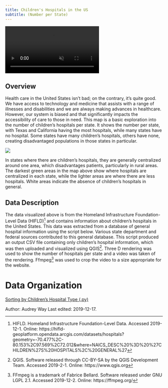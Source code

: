 ```yaml
---
title: Children's Hospitals in the US
subtitle: (Number per State)
---
```


<div class="video-wrapper">
  <video id="way_video" controls preload="true" autoplay loop muted>
    <source src="http://drdavis.space/teaching/ds/sdd/media/2019/12/final_rendering.mp4" type="video/mp4" >
  </video>
</div>


## Overview
Health care in the United States isn't bad; on the contrary, it's quite good.
We have access to technology and medicine that assists with a range of
illnesses and disabilities and we are always making advances in healthcare.
However, our system is biased and that significantly impacts the  accessibility
of care to those in need. This map is a basic exploration into the number of
children's hospitals per state. It shows the number per state, with Texas and
California having the most hospitals, while many states have no hospital. Some
states have many children's hospitals, others have none, creating disadvantaged
populations in those states in particular.

![](http://drdavis.space/teaching/ds/sdd/media/2019/12/childrens_hospitals_heatmap.png)

In states where there are children's hospitals, they are generally centralized
around one area, which disadvantages patients, particularly in rural areas. The
darkest green areas in the map above show where hospitals are centralized in
each state, while the lighter areas are where there are less hospitals. White
areas indicate the absence of children's hospitals in general.

## Data Description
The data visualized above is from the Homeland Infrastructure Foundation-Level
Data (HIFLD)[^hifld] and contains information about children's hospitals in the United States. This data was extracted from a database of general hospital information using the script below. Various state department and federal sources contributed to this general database. This script produced an output CSV file containing only children's hospital information, which was then uploaded and visualized using QGIS[^qgis]. Three D rendering was used to show the number of hospitals per state and a video was taken of the rendering. Ffmpeg[^ffmpeg] was used to crop the video to a size appropriate for the website.

# Data Organization
[Sorting by Children's Hospital Type (.py)](project/way.py)


[^ffmpeg]: FFmpeg is a trademark of Fabrice Bellard. Software released under GNU LGPL 2.1. Accessed 2019-12-2. Online: https://ffmpeg.org/
[^qgis]: QGIS. Software released through CC-BY-SA by the QGIS Development Team. Accessed 2019-2-1. Online: https://www.qgis.org
[^hifld]: HIFLD. Homeland Infrastructure Foundation-Level Data. Accessed 2019-12-1. Online: https://hifld-geoplatform.opendata.arcgis.com/datasets/hospitals?geometry=-70.477%2C-80.153%2C97.569%2C72.012&where=NAICS_DESC%20%3D%20%27CHILDREN%27S%20HOSPITALS%2C%20GENERAL%27

<div class="credit-line">
Author: Audrey Way
Last edited: 2019-12-17.
</div>
